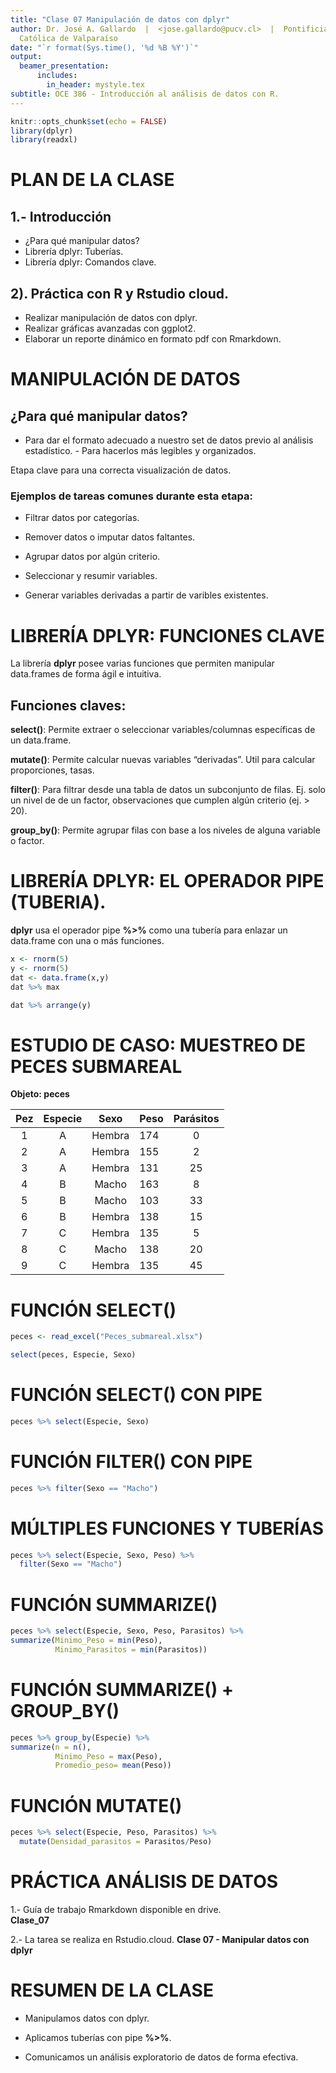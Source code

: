 ```yaml
---
title: "Clase 07 Manipulación de datos con dplyr"
author: Dr. José A. Gallardo  |  <jose.gallardo@pucv.cl>  |  Pontificia Universidad
  Católica de Valparaíso
date: "`r format(Sys.time(), '%d %B %Y')`"
output:
  beamer_presentation:
      includes:
        in_header: mystyle.tex
subtitle: OCE 386 - Introducción al análisis de datos con R.
---
```


```r
knitr::opts_chunk$set(echo = FALSE)
library(dplyr)
library(readxl)
```

# PLAN DE LA CLASE

## **1.- Introducción**
    
- ¿Para qué manipular datos?
- Librería dplyr: Tuberías.
- Librería dplyr: Comandos clave.

## **2). Práctica con R y Rstudio cloud.**

- Realizar manipulación de datos con dplyr.
- Realizar gráficas avanzadas con ggplot2.
- Elaborar un reporte dinámico en formato pdf con Rmarkdown.

# MANIPULACIÓN DE DATOS

## **¿Para qué manipular datos?**
- Para dar el formato adecuado a nuestro set de datos previo al análisis estadístico. - Para hacerlos más legibles y organizados.

Etapa clave para una correcta visualización de datos. 

### Ejemplos de tareas comunes durante esta etapa:

* Filtrar datos por categorías.

* Remover datos o imputar datos faltantes.

* Agrupar datos por algún criterio.

* Seleccionar y resumir variables.

* Generar variables derivadas a partir de varibles existentes. 

# LIBRERÍA DPLYR: FUNCIONES CLAVE

La librería **dplyr** posee varias funciones que permiten manipular data.frames de forma ágil e intuitiva.

## **Funciones claves**:

**select()**: Permite extraer o seleccionar variables/columnas específicas de un data.frame.

**mutate()**: Permite calcular nuevas variables "derivadas". Util para calcular proporciones, tasas.

**filter()**: Para filtrar desde una tabla de datos un subconjunto de filas. Ej. solo un nivel de de un factor, observaciones que cumplen algún criterio (ej. > 20).

**group_by()**: Permite agrupar filas con base a los niveles de alguna variable o factor.

# LIBRERÍA DPLYR: EL OPERADOR PIPE (TUBERIA).

**dplyr** usa el operador pipe **%>%** como una tubería para enlazar un data.frame con una o más funciones.
```r
x <- rnorm(5)
y <- rnorm(5)
dat <- data.frame(x,y)
dat %>% max
```

```r
dat %>% arrange(y)
```


# ESTUDIO DE CASO: MUESTREO DE PECES SUBMAREAL

**Objeto: peces**

| Pez | Especie | Sexo | Peso |  Parásitos |
|:---:|:---:|:----:|:-----|:---:|
| 1  | A   | Hembra | 174    |  0 |
| 2  | A   | Hembra | 155    | 2 |
| 3  | A   | Hembra | 131    |  25 |
| 4  | B   | Macho | 163    |  8 |
| 5  | B   | Macho | 103    | 33  |
| 6  | B   | Hembra | 138    |  15 |
| 7 | C   | Hembra | 135    | 5  |
| 8  | C   | Macho | 138    | 20  |
| 9 | C   | Hembra | 135    | 45  |


# FUNCIÓN SELECT()

```r
peces <- read_excel("Peces_submareal.xlsx")
```

```r
select(peces, Especie, Sexo)
```

# FUNCIÓN SELECT() CON PIPE

```r
peces %>% select(Especie, Sexo)
```

# FUNCIÓN FILTER() CON PIPE

```r
peces %>% filter(Sexo == "Macho")
```

# MÚLTIPLES FUNCIONES Y TUBERÍAS

```r
peces %>% select(Especie, Sexo, Peso) %>% 
  filter(Sexo == "Macho")
```
# FUNCIÓN SUMMARIZE()

```r
peces %>% select(Especie, Sexo, Peso, Parasitos) %>% 
summarize(Minimo_Peso = min(Peso), 
          Minimo_Parasitos = min(Parasitos))
```
# FUNCIÓN SUMMARIZE() + GROUP_BY()

```r
peces %>% group_by(Especie) %>% 
summarize(n = n(), 
          Minimo_Peso = max(Peso),
          Promedio_peso= mean(Peso))
```

# FUNCIÓN MUTATE()

```r
peces %>% select(Especie, Peso, Parasitos) %>% 
  mutate(Densidad_parasitos = Parasitos/Peso)
```

# PRÁCTICA ANÁLISIS DE DATOS
1.- Guía de trabajo Rmarkdown disponible en drive.  
**Clase_07**

2.- La tarea se realiza en Rstudio.cloud.
**Clase 07 - Manipular datos con dplyr**

# RESUMEN DE LA CLASE

- Manipulamos datos con dplyr.

- Aplicamos tuberías con pipe **%>%**.

- Comunicamos un análisis exploratorio de datos de forma efectiva.